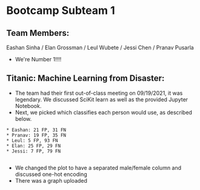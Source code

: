=Bootcamp Subteam 1=

==Team Members:==
Eashan Sinha / Elan Grossman / Leul Wubete / Jessi Chen / Pranav Pusarla 
* We're Number 1!!!!

==Titanic: Machine Learning from Disaster:==
* The team had their first out-of-class meeting on 09/19/2021, it was legendary. We discussed SciKit learn as well as the provided Jupyter Notebook.
* Next, we picked which classifies each person would use, as described below.
 * Eashan: 21 FP, 31 FN 
 * Pranav: 19 FP, 35 FN  
 * Leul: 5 FP, 93 FN
 * Elan: 25 FP, 29 FN
 * Jessi: 7 FP, 79 FN
    
* We changed the plot to have a separated male/female column and discussed one-hot encoding
* There was a graph uploaded
